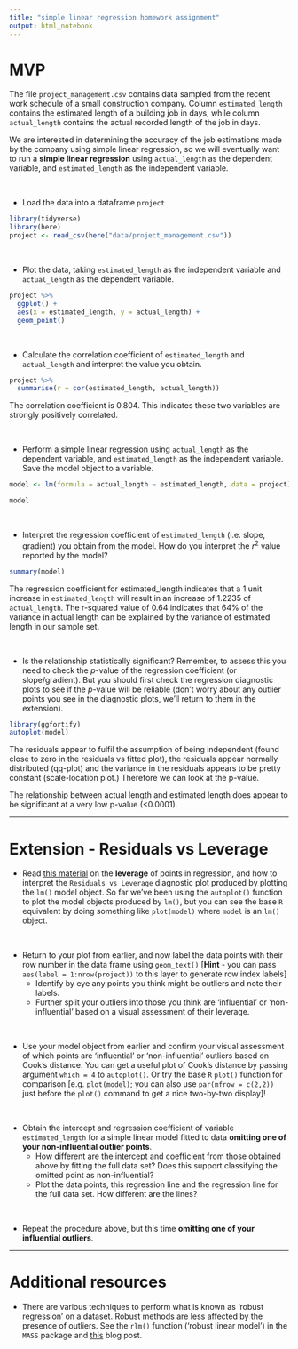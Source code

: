 ```yaml
---
title: "simple linear regression homework assignment"
output: html_notebook
---
```

# MVP

The file `project_management.csv` contains data sampled from the recent work schedule of a small construction company. Column `estimated_length` contains the estimated length of a building job in days, while column `actual_length` contains the actual recorded length of the job in days. 

We are interested in determining the accuracy of the job estimations made by the company using simple linear regression, so we will eventually want to run a **simple linear regression** using `actual_length` as the dependent variable, and `estimated_length` as the independent variable.

<br>

* Load the data into a dataframe `project`

```r
library(tidyverse)
library(here)
project <- read_csv(here("data/project_management.csv"))
```


<br>

* Plot the data, taking `estimated_length` as the independent variable and `actual_length` as the dependent variable. 

```r
project %>% 
  ggplot() +
  aes(x = estimated_length, y = actual_length) +
  geom_point()
```


<br>

* Calculate the correlation coefficient of `estimated_length` and `actual_length` and interpret the value you obtain.

```r
project %>% 
  summarise(r = cor(estimated_length, actual_length))
```
 
The correlation coefficient is 0.804. This indicates these two variables are strongly positively correlated.

<br>

* Perform a simple linear regression using `actual_length` as the dependent variable, and `estimated_length` as the independent variable. Save the model object to a variable. 

```r
model <- lm(formula = actual_length ~ estimated_length, data = project)

model
```


<br>

* Interpret the regression coefficient of `estimated_length` (i.e. slope, gradient) you obtain from the model. How do you interpret the $r^2$ value reported by the model?

```r
summary(model)
```
The regression coefficient for estimated_length indicates that a 1 unit increase in `estimated_length` will result in an increase of 1.2235 of `actual_length`. The r-squared value of 0.64 indicates that 64% of the variance in actual length can be explained by the variance of estimated length in our sample set.

<br>

* Is the relationship statistically significant? Remember, to assess this you need to check the $p$-value of the regression coefficient (or slope/gradient). But you should first check the regression diagnostic plots to see if the $p$-value will be reliable (don't worry about any outlier points you see in the diagnostic plots, we'll return to them in the extension).

```r
library(ggfortify)
autoplot(model)
```

The residuals appear to fulfil the assumption of being independent (found close to zero in the residuals vs fitted plot), the residuals appear normally distributed (qq-plot) and the variance in the residuals appears to be pretty constant (scale-location plot.) Therefore we can look at the p-value.

The relationship between actual length and estimated length does appear to be significant at a very low p-value (<0.0001).


<hr>

# Extension - Residuals vs Leverage

* Read [this material](https://boostedml.com/2019/03/linear-regression-plots-residuals-vs-leverage.html) on the **leverage** of points in regression, and how to interpret the `Residuals vs Leverage` diagnostic plot produced by plotting the `lm()` model object. So far we've been using the `autoplot()` function to plot the model objects produced by `lm()`, but you can see the base `R` equivalent by doing something like `plot(model)` where `model` is an `lm()` object.

<br>

* Return to your plot from earlier, and now label the data points with their row number in the data frame using `geom_text()` [**Hint** - you can pass `aes(label = 1:nrow(project))` to this layer to generate row index labels]
  - Identify by eye any points you think might be outliers and note their labels.
  - Further split your outliers into those you think are 'influential' or 'non-influential' based on a visual assessment of their leverage.

<br>

* Use your model object from earlier and confirm your visual assessment of which points are 'influential' or 'non-influential' outliers based on Cook's distance. You can get a useful plot of Cook's distance by passing argument `which = 4` to `autoplot()`. Or try the base `R` `plot()` function for comparison [e.g. `plot(model)`; you can also use `par(mfrow = c(2,2))` just before the `plot()` command to get a nice two-by-two display]!

<br>

* Obtain the intercept and regression coefficient of variable `estimated_length` for a simple linear model fitted to data **omitting one of your non-influential outlier points**. 
  - How different are the intercept and coefficient from those obtained above by fitting the full data set? Does this support classifying the omitted point as non-influential? 
  - Plot the data points, this regression line and the regression line for the full data set. How different are the lines?
  
<br>

* Repeat the procedure above, but this time **omitting one of your influential outliers**. 

<hr>

# Additional resources

* There are various techniques to perform what is known as 'robust regression' on a dataset. Robust methods are less affected by the presence of outliers. See the `rlm()` function ('robust linear model') in the `MASS` package and [this](http://www.alastairsanderson.com/R/tutorials/robust-regression-in-R/) blog post.



